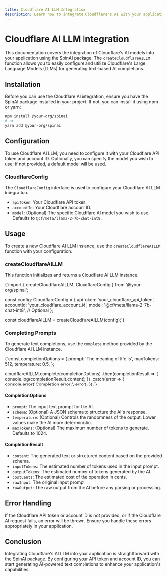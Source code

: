 ```yaml
---
title: Cloudflare AI LLM Integration
description: Learn how to integrate Cloudflare's AI with your application using the SpinAI package.
---
```



# Cloudflare AI LLM Integration

This documentation covers the integration of Cloudflare's AI models into your application using the SpinAI package. The `createCloudflareAILLM` function allows you to easily configure and utilize Cloudflare's Large Language Models (LLMs) for generating text-based AI completions.

## Installation

Before you can use the Cloudflare AI integration, ensure you have the SpinAI package installed in your project. If not, you can install it using npm or yarn:

```bash
npm install @your-org/spinai
# or
yarn add @your-org/spinai
```

## Configuration

To use Cloudflare AI LLM, you need to configure it with your Cloudflare API token and account ID. Optionally, you can specify the model you wish to use; if not provided, a default model will be used.

### CloudflareConfig

The `CloudflareConfig` interface is used to configure your Cloudflare AI LLM integration.

- `apiToken`: Your Cloudflare API token.
- `accountId`: Your Cloudflare account ID.
- `model`: (Optional) The specific Cloudflare AI model you wish to use. Defaults to `@cf/meta/llama-2-7b-chat-int8`.

## Usage

To create a new Cloudflare AI LLM instance, use the `createCloudflareAILLM` function with your configuration.

### createCloudflareAILLM

This function initializes and returns a Cloudflare AI LLM instance.

<CodeBlock language="typescript">
{`import { createCloudflareAILLM, CloudflareConfig } from '@your-org/spinai';

const config: CloudflareConfig = {
  apiToken: 'your_cloudflare_api_token',
  accountId: 'your_cloudflare_account_id',
  model: '@cf/meta/llama-2-7b-chat-int8', // Optional
};

const cloudflareAILLM = createCloudflareAILLM(config);`}
</CodeBlock>

### Completing Prompts

To generate text completions, use the `complete` method provided by the Cloudflare AI LLM instance.

<CodeBlock language="typescript">
{`const completionOptions = {
  prompt: 'The meaning of life is',
  maxTokens: 512,
  temperature: 0.5,
};

cloudflareAILLM.complete(completionOptions)
  .then(completionResult => {
    console.log(completionResult.content);
  })
  .catch(error => {
    console.error('Completion error:', error);
  });`}
</CodeBlock>

#### CompletionOptions

- `prompt`: The input text prompt for the AI.
- `schema`: (Optional) A JSON schema to structure the AI's response.
- `temperature`: (Optional) Controls the randomness of the output. Lower values make the AI more deterministic.
- `maxTokens`: (Optional) The maximum number of tokens to generate. Defaults to 1024.

#### CompletionResult

- `content`: The generated text or structured content based on the provided schema.
- `inputTokens`: The estimated number of tokens used in the input prompt.
- `outputTokens`: The estimated number of tokens generated by the AI.
- `costCents`: The estimated cost of the operation in cents.
- `rawInput`: The original input prompt.
- `rawOutput`: The raw output from the AI before any parsing or processing.

## Error Handling

If the Cloudflare API token or account ID is not provided, or if the Cloudflare AI request fails, an error will be thrown. Ensure you handle these errors appropriately in your application.

## Conclusion

Integrating Cloudflare's AI LLM into your application is straightforward with the SpinAI package. By configuring your API token and account ID, you can start generating AI-powered text completions to enhance your application's capabilities.
